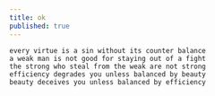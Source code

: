 ```yaml
---
title: ok
published: true
---
```



```
every virtue is a sin without its counter balance
a weak man is not good for staying out of a fight
the strong who steal from the weak are not strong
efficiency degrades you unless balanced by beauty
beauty deceives you unless balanced by efficiency
```